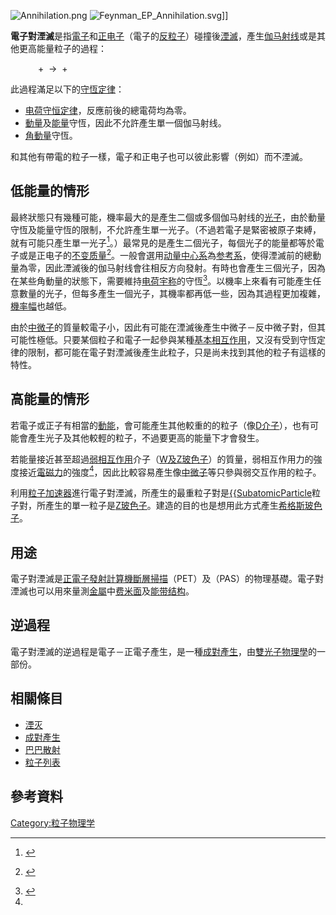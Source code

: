 [[Image:Annihilation.png|thumb]]
[[Image:Feynman_EP_Annihilation.svg|thumb]]]]

'''電子對湮滅'''是指[[電子|電子]]{{SubatomicParticle|Electron}}和[[正电子|正电子]]{{SubatomicParticle|Positron}}（電子的[[反粒子|反粒子]]）碰撞後[[湮滅|湮滅]]，產生[[伽马射线|伽马射线]]或是其他更高能量粒子的過程：

:{{SubatomicParticle|Electron}} + {{SubatomicParticle|Positron}} → {{SubatomicParticle|Photon}} + {{SubatomicParticle|Photon}}

此過程滿足以下的[[守恆定律|守恆定律]]：

* [[电荷守恒定律|电荷守恒定律]]，反應前後的總電荷均為零。
* [[動量|動量]]及[[能量|能量]]守恆，因此不允許產生單一個伽马射线。<!--However, in [[quantum_field_theory|quantum field theory]] this process is allowed; see [[Annihilation#Examples_of_annihilation|examples of annihilation]].-->
* [[角動量|角動量]]守恆。

和其他有帶電的粒子一樣，電子和正电子也可以彼此影響（例如{{link-en|彈性散射|elastic scattering}}）而不湮滅。
== 低能量的情形 ==
最終狀態只有幾種可能，機率最大的是產生二個或多個伽马射线的[[光子|光子]]，由於動量守恆及能量守恆的限制，不允許產生單一光子。（不過若電子是緊密被原子束縛，就有可能只產生單一光子<ref>{{cite journal
 |author=L. Sodickson, W. Bowman, J. Stephenson, R. Weinstein
 |year=1970
 |title=Single-Quantum Annihilation of Positrons
 |journal=Physical Review
 |volume=124 |pages=1851
 |doi=10.1103/PhysRev.124.1851
|bibcode = 1961PhRv..124.1851S }}</ref>。）最常見的是產生二個光子，每個光子的能量都等於電子或是正电子的[[不变质量|不变质量]]{{val|511|u=keV}}<ref>
{{cite journal
 |author=W.B. Atwood, P.F. Michelson, S.Ritz
 |year=2008
 |title=Una Ventana Abierta a los Confines del Universo
 |journal= Investigación y Ciencia
 |volume=377 |pages=24–31

}} {{Es icon}}</ref>。一般會選用[[动量中心系|动量中心系]]為[[参考系|参考系]]，使得湮滅前的總動量為零，因此湮滅後的伽马射线會往相反方向發射。有時也會產生三個光子，因為在某些角動量的狀態下，需要維持[[电荷宇称|电荷宇称]]的守恆<ref name="griffiths">
{{cite book
 |author=D.J. Griffiths
 |year=1987
 |title=Introduction to Elementary Particles
 |publisher=John Wiley & Sons
 |isbn=0-471-60386-4
}}</ref>。以機率上來看有可能產生任意數量的光子，但每多產生一個光子，其機率都再低一些，因為其過程更加複雜，[[機率幅|機率幅]]也越低。

由於[[中微子|中微子]]的質量較電子小，因此有可能在湮滅後產生中微子－反中微子對，但其可能性極低。只要某個粒子和電子一起參與某種[[基本相互作用|基本相互作用]]，又沒有受到守恆定律的限制，都可能在電子對湮滅後產生此粒子，只是尚未找到其他的粒子有這樣的特性。

== 高能量的情形 ==
若電子或正子有相當的[[動能|動能]]，會可能產生其他較重的的粒子（像[[D介子|D介子]]），也有可能會產生光子及其他較輕的粒子，不過要更高的能量下才會發生。

若能量接近甚至超過[[弱相互作用|弱相互作用]]介子（[[W及Z玻色子|W及Z玻色子]]）的質量，弱相互作用力的強度接近[[電磁力|電磁力]]的強度<ref name="griffiths"/>，因此比較容易產生像[[中微子|中微子]]等只參與弱交互作用的粒子。

利用[[粒子加速器|粒子加速器]]進行電子對湮滅，所產生的最重粒子對是[[W玻色子|{{SubatomicParticle]]粒子對，所產生的單一粒子是[[Z玻色子|Z玻色子]]。建造{{link-en|国际直线对撞机|International Linear Collider}}的目的也是想用此方式產生[[希格斯玻色子|希格斯玻色子]]。

== 用途 ==
電子對湮滅是[[正電子發射計算機斷層掃描|正電子發射計算機斷層掃描]]（PET）及{{link-en|正子湮滅能譜學|positron annihilation spectroscopy}}（PAS）的物理基礎。電子對湮滅也可以用來量測[[金屬|金屬]]中[[费米面|费米面]]及[[能带结构|能带结构]]。

== 逆過程 ==
電子對湮滅的逆過程是電子－正電子產生，是一種[[成對產生|成對產生]]，由[[雙光子物理學|雙光子物理學]]的一部份。

==相關條目==
*[[湮灭|湮灭]]
*[[成對產生|成對產生]]
*[[巴巴散射|巴巴散射]]
*[[粒子列表|粒子列表]]

==參考資料==
{{reflist}}

[[Category:粒子物理学|Category:粒子物理学]]